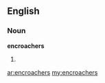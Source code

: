 ==English==

===Noun===
'''encroachers'''

# {{plural of|[[encroacher]]}}

[[ar:encroachers]]
[[my:encroachers]]